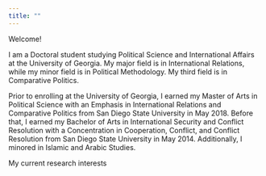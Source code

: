 ```yaml
---
title: ""
---
```


Welcome!

I am a Doctoral student studying Political Science and International Affairs at the University of Georgia. My major field is in International Relations, while my minor field is in Political Methodology. My third field is in Comparative Politics.

Prior to enrolling at the University of Georgia, I earned my Master of Arts in Political Science with an Emphasis in International Relations and Comparative Politics from San Diego State University in May 2018. Before that, I earned my Bachelor of Arts in International Security and Conflict Resolution with a Concentration in Cooperation, Conflict, and Conflict Resolution from San Diego State University in May 2014. Additionally, I minored in Islamic and Arabic Studies.

My current research interests